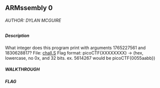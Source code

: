 ## ARMssembly 0
###### AUTHOR: DYLAN MCGUIRE
##### Description
What integer does this program print with arguments 1765227561 and 1830628817? File: [chall.S](https://mercury.picoctf.net/static/37069d9462289016ea1869ef4c993912/chall.S) Flag format: picoCTF{XXXXXXXX} -> (hex, lowercase, no 0x, and 32 bits. ex. 5614267 would be picoCTF{0055aabb})

##### WALKTHROUGH

##### FLAG